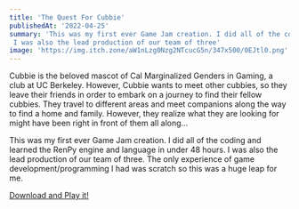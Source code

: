 ```yaml
---
title: 'The Quest For Cubbie'
publishedAt: '2022-04-25'
summary: 'This was my first ever Game Jam creation. I did all of the coding and learned the RenPy enginer and language in under 48 hours.
 I was also the lead production of our team of three'
image: 'https://img.itch.zone/aW1nLzg0Nzg2NTcucG5n/347x500/0EJtl0.png'
---
```


Cubbie is the beloved mascot of Cal Marginalized Genders in Gaming, a club at UC Berkeley. However, Cubbie wants to meet other cubbies, so they leave their friends in order to embark on a journey to find their fellow cubbies. They travel to different areas and meet companions along the way to find a home and family. However, they realize what they are looking for might have been right in front of them all along…

This was my first ever Game Jam creation. I did all of the coding and learned the RenPy engine and language in under 48 hours.
I was also the lead production of our team of three. The only experience of game development/programming I had was scratch so this was a huge leap for me.

[Download and Play it!](https://magpie0.itch.io/the-quest-for-cubbie)

